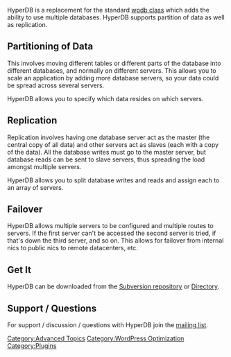 {{Languages|
{{en|HyperDB}}
{{ja|HyperDB}}
}}

HyperDB is a replacement for the standard [[Class_Reference/wpdb|wpdb class]] which adds the ability to use multiple databases. HyperDB supports partition of data as well as replication.

== Partitioning of Data ==

This involves moving different tables or different parts of the database into different databases, and normally on different servers. This allows you to scale an application by adding more database servers, so your data could be spread across several servers.

HyperDB allows you to specify which data resides on which servers.

== Replication ==

Replication involves having one database server act as the master (the central copy of all data) and other servers act as slaves (each with a copy of the data). All the database writes must go to the master server, but database reads can be sent to slave servers, thus spreading the load amongst multiple servers.

HyperDB allows you to split database writes and reads and assign each to an array of servers.

== Failover ==

HyperDB allows multiple servers to be configured and multiple routes to servers. If the first server can't be accessed the second server is tried, if that's down the third server, and so on. This allows for failover from internal nics to public nics to remote datacenters, etc.

== Get It ==

HyperDB can be downloaded from the [http://plugins.svn.wordpress.org/hyperdb/ Subversion repository] or [https://wordpress.org/plugins/hyperdb/ Directory].

== Support / Questions ==

For support / discussion / questions with HyperDB join the [http://lists.automattic.com/mailman/listinfo/hyperdb mailing list].

{{Stub}}
[[Category:Advanced Topics]]
[[Category:WordPress Optimization]]
[[Category:Plugins]]